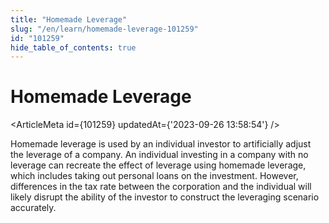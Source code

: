 ```yaml
---
title: "Homemade Leverage"
slug: "/en/learn/homemade-leverage-101259"
id: "101259"
hide_table_of_contents: true
---
```



# Homemade Leverage

<ArticleMeta id={101259} updatedAt={'2023-09-26 13:58:54'} />
<div className='border-solid border-b border-t-0 my-4 border-[var(--ifm-color-gray-300)]' />

Homemade leverage is used by an individual investor to artificially adjust the leverage of a company. An individual investing in a company with no leverage can recreate the effect of leverage using homemade leverage, which includes taking out personal loans on the investment. However, differences in the tax rate between the corporation and the individual will likely disrupt the ability of the investor to construct the leveraging scenario accurately.
